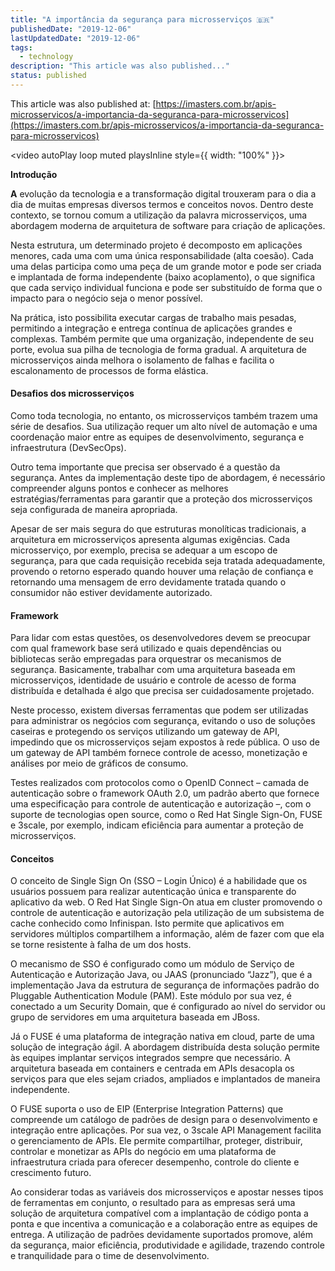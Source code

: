 ```yaml
---
title: "A importância da segurança para microsserviços 🇧🇷"
publishedDate: "2019-12-06"
lastUpdatedDate: "2019-12-06"
tags:
  - technology
description: "This article was also published..."
status: published
---
```


This article was also published at:
[https://imasters.com.br/apis-microsservicos/a-importancia-da-seguranca-para-microsservicos](https://imasters.com.br/apis-microsservicos/a-importancia-da-seguranca-para-microsservicos)

<video autoPlay loop muted playsInline style={{ width: "100%" }}>
  <source src="/images/a-importancia-da-seguranca-para-microsservicos/video.mp4" type="video/mp4" />
</video>

**Introdução**

**A** evolução da tecnologia e a transformação digital trouxeram para o dia a dia de muitas empresas diversos termos e conceitos novos. Dentro deste contexto, se tornou comum a utilização da palavra microsserviços, uma abordagem moderna de arquitetura de software para criação de aplicações.

Nesta estrutura, um determinado projeto é decomposto em aplicações menores, cada uma com uma única responsabilidade (alta coesão). Cada uma delas participa como uma peça de um grande motor e pode ser criada e implantada de forma independente (baixo acoplamento), o que significa que cada serviço individual funciona e pode ser substituído de forma que o impacto para o negócio seja o menor possível.

Na prática, isto possibilita executar cargas de trabalho mais pesadas, permitindo a integração e entrega contínua de aplicações grandes e complexas. Também permite que uma organização, independente de seu porte, evolua sua pilha de tecnologia de forma gradual. A arquitetura de microsserviços ainda melhora o isolamento de falhas e facilita o escalonamento de processos de forma elástica.

#### Desafios dos microsserviços

Como toda tecnologia, no entanto, os microsserviços também trazem uma série de desafios. Sua utilização requer um alto nível de automação e uma coordenação maior entre as equipes de desenvolvimento, segurança e infraestrutura (DevSecOps).

Outro tema importante que precisa ser observado é a questão da segurança. Antes da implementação deste tipo de abordagem, é necessário compreender alguns pontos e conhecer as melhores estratégias/ferramentas para garantir que a proteção dos microsserviços seja configurada de maneira apropriada.

Apesar de ser mais segura do que estruturas monolíticas tradicionais, a arquitetura em microsserviços apresenta algumas exigências. Cada microsserviço, por exemplo, precisa se adequar a um escopo de segurança, para que cada requisição recebida seja tratada adequadamente, provendo o retorno esperado quando houver uma relação de confiança e retornando uma mensagem de erro devidamente tratada quando o consumidor não estiver devidamente autorizado.

#### Framework

Para lidar com estas questões, os desenvolvedores devem se preocupar com qual framework base será utilizado e quais dependências ou bibliotecas serão empregadas para orquestrar os mecanismos de segurança. Basicamente, trabalhar com uma arquitetura baseada em microsserviços, identidade de usuário e controle de acesso de forma distribuída e detalhada é algo que precisa ser cuidadosamente projetado.

Neste processo, existem diversas ferramentas que podem ser utilizadas para administrar os negócios com segurança, evitando o uso de soluções caseiras e protegendo os serviços utilizando um gateway de API, impedindo que os microsserviços sejam expostos à rede pública. O uso de um gateway de API também fornece controle de acesso, monetização e análises por meio de gráficos de consumo.

Testes realizados com protocolos como o OpenID Connect – camada de autenticação sobre o framework OAuth 2.0, um padrão aberto que fornece uma especificação para controle de autenticação e autorização –, com o suporte de tecnologias open source, como o Red Hat Single Sign-On, FUSE e 3scale, por exemplo, indicam eficiência para aumentar a proteção de microsserviços.

#### Conceitos

O conceito de Single Sign On (SSO – Login Único) é a habilidade que os usuários possuem para realizar autenticação única e transparente do aplicativo da web. O Red Hat Single Sign-On atua em cluster promovendo o controle de autenticação e autorização pela utilização de um subsistema de cache conhecido como Infinispan. Isto permite que aplicativos em servidores múltiplos compartilhem a informação, além de fazer com que ela se torne resistente à falha de um dos hosts.

O mecanismo de SSO é configurado como um módulo de Serviço de Autenticação e Autorização Java, ou JAAS (pronunciado “Jazz”), que é a implementação Java da estrutura de segurança de informações padrão do Pluggable Authentication Module (PAM). Este módulo por sua vez, é conectado a um Security Domain, que é configurado ao nível do servidor ou grupo de servidores em uma arquitetura baseada em JBoss.

Já o FUSE é uma plataforma de integração nativa em cloud, parte de uma solução de integração ágil. A abordagem distribuída desta solução permite às equipes implantar serviços integrados sempre que necessário. A arquitetura baseada em containers e centrada em APIs desacopla os serviços para que eles sejam criados, ampliados e implantados de maneira independente.

O FUSE suporta o uso de EIP (Enterprise Integration Patterns) que compreende um catálogo de padrões de design para o desenvolvimento e integração entre aplicações. Por sua vez, o 3scale API Management facilita o gerenciamento de APIs. Ele permite compartilhar, proteger, distribuir, controlar e monetizar as APIs do negócio em uma plataforma de infraestrutura criada para oferecer desempenho, controle do cliente e crescimento futuro.

Ao considerar todas as variáveis dos microsserviços e apostar nesses tipos de ferramentas em conjunto, o resultado para as empresas será uma solução de arquitetura compatível com a implantação de código ponta a ponta e que incentiva a comunicação e a colaboração entre as equipes de entrega. A utilização de padrões devidamente suportados promove, além da segurança, maior eficiência, produtividade e agilidade, trazendo controle e tranquilidade para o time de desenvolvimento.
